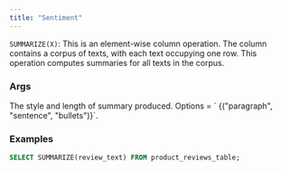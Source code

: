 ```yaml
---
title: "Sentiment"
---
```


`SUMMARIZE(X)`: This is an element-wise column operation. The column contains a
corpus of texts, with each text occupying one row. This operation computes
summaries for all texts in the corpus.

### Args

<ParamField query="style" type="str" default="passage">
  The style and length of summary produced. Options = `
  {("paragraph", "sentence", "bullets")}`.
</ParamField>

### Examples

```sql
SELECT SUMMARIZE(review_text) FROM product_reviews_table;
```
